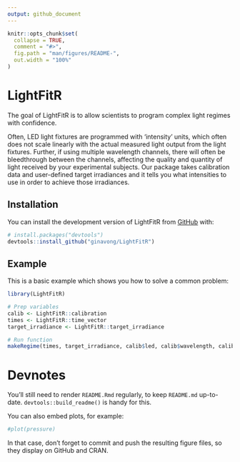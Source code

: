 ```yaml
---
output: github_document
---
```


<!-- README.md is generated from README.Rmd. Please edit that file -->

```r
knitr::opts_chunk$set(
  collapse = TRUE,
  comment = "#>",
  fig.path = "man/figures/README-",
  out.width = "100%"
)
```

# LightFitR

<!-- badges: start -->
<!-- badges: end -->

The goal of LightFitR is to allow scientists to program complex light regimes with confidence.

Often, LED light fixtures are programmed with 'intensity' units, which often does not scale linearly with the actual measured light output from the light fixtures.
Further, if using multiple wavelength channels, there will often be bleedthrough between the channels, affecting the quality and quantity of light received by your experimental subjects.
Our package takes calibration data and user-defined target irradiances and it tells you what intensities to use in order to achieve those irradiances.


## Installation

You can install the development version of LightFitR from [GitHub](https://github.com/ginavong/LightFitR) with:

``` r
# install.packages("devtools")
devtools::install_github("ginavong/LightFitR")
```

## Example

This is a basic example which shows you how to solve a common problem:

```r
library(LightFitR)

# Prep variables
calib <- LightFitR::calibration
times <- LightFitR::time_vector
target_irradiance <- LightFitR::target_irradiance

# Run function
makeRegime(times, target_irradiance, calib$led, calib$wavelength, calib$intensity, calib$irradiance)
```


# Devnotes

You'll still need to render `README.Rmd` regularly, to keep `README.md` up-to-date. `devtools::build_readme()` is handy for this.

You can also embed plots, for example:

```r
#plot(pressure)
```

In that case, don't forget to commit and push the resulting figure files, so they display on GitHub and CRAN.
